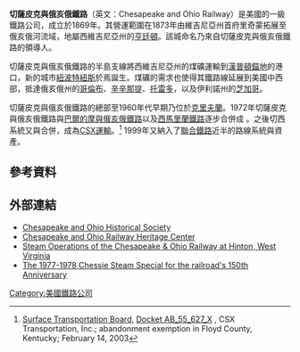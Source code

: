 {{Infobox SG rail|
|railroad_name=切薩皮克與俄亥俄鐵路<p>Chesapeake & Ohio Railway
|logo_filename=C&O logo.png
|logo_size=137
|old_gauge=
|system_map=Chesapeake and Ohio Railway System Map.PNG
|map_caption=C&O system map, circa 1950
|marks=C&O, CO
|length = {{convert|4994|mi|abbr=off}}
|locale=[[伊利諾州|伊利諾州]]<br>[[印第安那州|印第安那州]]<br>[[肯塔基州|肯塔基州]]<br>[[密西根州|密西根州]]<br>[[紐約州|紐約州]]<br>[[俄亥俄州|俄亥俄州]]<br>[[賓夕法尼亞州|賓夕法尼亞州]]<br>[[維吉尼亞州|維吉尼亞州]]<br>[[華盛頓哥倫比亞特區|華盛頓哥倫比亞特區]]<br>[[西維吉尼亞州|西維吉尼亞州]]<br>[[威斯康辛州|威斯康辛州]]
|start_year=1869年
|end_year=1987年
|successor_line=[[CSX運輸|CSX運輸]]
|hq_city=[[克里夫蘭|克里夫蘭]]
}}

'''切薩皮克與俄亥俄鐵路'''（英文：Chesapeake and Ohio Railway）是美國的一級鐵路公司，成立於1869年。其營運範圍在1873年由維吉尼亞州首府里奇蒙拓展至俄亥俄河流域，地屬西維吉尼亞州的[[亨廷顿_(西弗吉尼亚州)|亨廷頓]]。該城命名乃來自切薩皮克與俄亥俄鐵路的領導人{{Tsl|en|Collis P. Huntington}}。

切薩皮克與俄亥俄鐵路的半島支線將西維吉尼亞州的煤礦運輸到[[漢普頓錨地|漢普頓錨地]]的港口，新的城市[[紐波特紐斯|紐波特紐斯]]於焉誕生。煤礦的需求也使得其鐵路線延展到美國中西部，抵達俄亥俄州的[[哥伦布_(俄亥俄州)|哥倫布]]、[[辛辛那提|辛辛那提]]、[[托莱多_(俄亥俄州)|托雷多]]，以及伊利諾州的[[芝加哥|芝加哥]]。

切薩皮克與俄亥俄鐵路的總部至1960年代早期乃位於[[克里夫蘭|克里夫蘭]]。1972年切薩皮克與俄亥俄鐵路與[[巴爾的摩與俄亥俄鐵路|巴爾的摩與俄亥俄鐵路]]以及[[西馬里蘭鐵路|西馬里蘭鐵路]]逐步合併成 {{Tsl|en|Chessie System|切西系統}}。之後切西系統又與{{Tsl|en|Seaboard System Railroad|海岸鐵路系統}}合併，成為[[CSX運輸|CSX運輸]]。<ref>[[Surface_Transportation_Board|Surface Transportation Board]], [http://stb.dot.gov/Decisions/readingroom.nsf/c3e318b3874adcdd85257226002682b0/ccc5297a8e844cbf85256cca00747cdf?OpenDocument Docket AB_55_627_X] {{Wayback|url=http://stb.dot.gov/Decisions/readingroom.nsf/c3e318b3874adcdd85257226002682b0/ccc5297a8e844cbf85256cca00747cdf?OpenDocument |date=20070321115615 }}, CSX Transportation, Inc.; abandonment exemption in Floyd County, Kentucky; February 14, 2003</ref> 1999年又納入了[[聯合鐵路|聯合鐵路]]近半的路線系統與資產。

== 參考資料 ==
{{Reflist}}

== 外部連結 ==
* [http://www.cohs.org/ Chesapeake and Ohio Historical Society]{{WebCite|url=https://www.webcitation.org/5g6z0ppKz?url=http://www.cohs.org/ |date=20090417215039 |dateformat=iso }}
* [http://www.candoheritage.org/ Chesapeake and Ohio Railway Heritage Center] {{Wayback|url=http://www.candoheritage.org/ |date=20201016202100 }}
* [http://hinton.cohs.org/ Steam Operations of the Chesapeake & Ohio Railway at Hinton, West Virginia] {{Wayback|url=http://hinton.cohs.org/ |date=20201123161016 }}
*[http://themetrains.com/chessie-steam-special-main.htm The 1977-1978 Chessie Steam Special for the railroad's 150th Anniversary] {{Wayback|url=http://themetrains.com/chessie-steam-special-main.htm |date=20200620125537 }}

{{北美洲I級鐵路}}
[[Category:美國鐵路公司|Category:美國鐵路公司]]